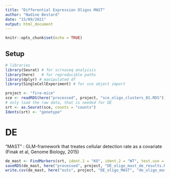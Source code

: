 ```yaml
---
title: "Differential Expression Oligos MAST"
author: "Nadine Bestard"
date: "15/09/2021"
output: html_document
---
```


```r
knitr::opts_chunk$set(echo = TRUE)
```

## Setup

```r
# libraries
library(Seurat) # for scrnaseq analyisis
library(here)   # for reproducible paths
library(dplyr) # manipulated df
library(SingleCellExperiment) # for sce object import
```
```r
project <- "fire-mice"
sce <- readRDS(here("processed", project, "sce_oligo_clusters_01.RDS")) 
# only load the raw data, that is needed for DE
srt <- as.Seurat(sce, counts = "counts")
Idents(srt) <- "genotype"
```

# DE 

“MAST” : GLM-framework that treates cellular detection rate as a covariate (Finak et al, Genome Biology, 2015) 

```r
de_mast <- FindMarkers(srt, ident.1 = "KO", ident.2 = "WT", test.use = "MAST")
saveRDS(de_mast, here("processed", project, "DE_oligo_mast_de_results.RDS"))
write.csv(de_mast, here("outs", project, "DE_oligo_MAST", "de_oligo_mast.csv") )
```

